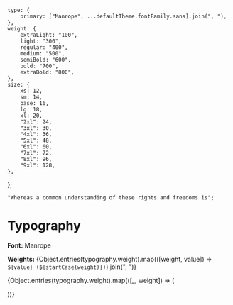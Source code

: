 
<Meta of={TypographyStories} />

	type: {
		primary: ["Manrope", ...defaultTheme.fontFamily.sans].join(", "),
	},
	weight: {
		extraLight: "100",
		light: "300",
		regular: "400",
		medium: "500",
		semiBold: "600",
		bold: "700",
		extraBold: "800",
	},
	size: {
		xs: 12,
		sm: 14,
		base: 16,
		lg: 18,
		xl: 20,
		"2xl": 24,
		"3xl": 30,
		"4xl": 36,
		"5xl": 48,
		"6xl": 60,
		"7xl": 72,
		"8xl": 96,
		"9xl": 128,
	},
};

	"Whereas a common understanding of these rights and freedoms is";

# Typography

**Font:** Manrope

**Weights:** {Object.entries(typography.weight).map(([weight, value]) => `${value} (${startCase(weight)})`).join(", ")}

{Object.entries(typography.weight).map(([_, weight]) => (

<Typeset
	fontSizes={Object.values(typography.size)}
	fontWeight={weight}
	sampleText={SampleText}
	fontFamily={typography.type.primary}
/>
))}

